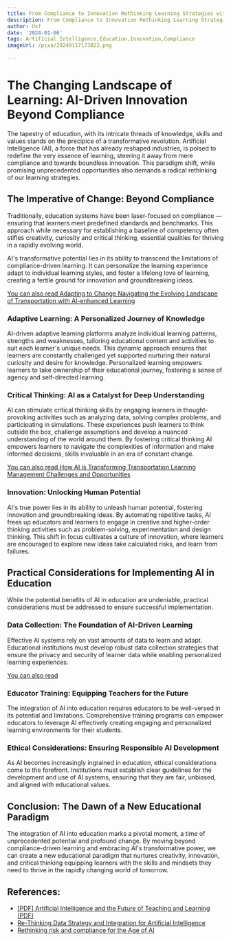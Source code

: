 ```yaml
---
title: From Compliance to Innovation Rethinking Learning Strategies with AI
description: From Compliance to Innovation Rethinking Learning Strategies with AI
author: Usf
date: '2024-01-06'
tags: Artificial Intelligence,Education,Innovation,Compliance
imageUrl: /pixa/20240117173822.png

---
```

# The Changing Landscape of Learning: AI-Driven Innovation Beyond  Compliance #

The tapestry  of education, with its intricate  threads of knowledge, skills and values stands on the precipice  of  a transformative  revolution.  Artificial Intelligence (AI), a force that has  already reshaped industries, is poised to redefine the very essence of learning, steering it away from mere compliance and towards boundless innovation. This paradigm shift, while promising unprecedented opportunities also demands a radical rethinking of our learning strategies.

## The Imperative of Change: Beyond Compliance ##

Traditionally, education systems have been laser-focused on compliance — ensuring that learners meet predefined standards  and benchmarks. This approach while necessary  for  establishing a baseline of competency often stifles creativity, curiosity and critical thinking, essential qualities for thriving in a rapidly evolving world.

AI's transformative potential lies in its ability to transcend the limitations of compliance-driven learning. It can personalize the learning experience adapt  to individual learning styles, and foster a  lifelong love of learning, creating a fertile ground for innovation and groundbreaking ideas.

[You can also read Adapting to Change Navigating the Evolving  Landscape of Transportation with AI-enhanced Learning](Adapting%20to%20Change%20Navigating%20the%20Evolving%20Landscape%20of%20Transportation%20with%20AI-enhanced%20Learning)


### Adaptive Learning:  A Personalized Journey of Knowledge ###

AI-driven adaptive learning platforms analyze individual learning patterns, strengths and weaknesses,  tailoring educational content and  activities to suit each learner's unique needs. This dynamic approach ensures that learners are constantly challenged yet supported nurturing their natural curiosity  and desire  for knowledge. Personalized learning empowers learners to take ownership of their educational journey, fostering a sense of agency and self-directed learning.

### Critical Thinking: AI  as a Catalyst for Deep Understanding ###

AI can stimulate critical thinking  skills  by  engaging learners in thought-provoking activities such as analyzing data, solving complex problems, and participating in simulations.  These experiences  push  learners to think outside  the box, challenge assumptions and develop a  nuanced understanding of the world  around them. By fostering critical thinking AI empowers learners to navigate the complexities of information and make  informed decisions, skills invaluable in an era of  constant change.

[You can also read How AI is  Transforming Transportation Learning Management Challenges  and Opportunities](How%20AI%20is%20Transforming%20Transportation%20Learning%20Management%20Challenges%20and%20Opportunities)


### Innovation: Unlocking Human Potential ###

AI's true power lies in its ability to unleash human potential, fostering innovation  and  groundbreaking  ideas. By automating repetitive tasks, AI frees up educators and learners to engage in  creative and higher-order thinking activities such as problem-solving, experimentation and design thinking. This  shift in focus cultivates a culture of  innovation, where learners are encouraged to explore  new ideas take calculated risks, and learn from failures.

## Practical Considerations for Implementing AI in Education ##

While the potential benefits of  AI in  education are undeniable, practical considerations must be addressed to ensure successful implementation.

### Data Collection: The Foundation of AI-Driven Learning ###

Effective AI  systems rely on vast amounts  of  data to learn and adapt. Educational institutions  must develop robust  data collection strategies that ensure the privacy and security  of learner data while enabling  personalized  learning experiences.

[You can also read  ]()


### Educator Training: Equipping Teachers for  the Future ###

The integration of AI into education requires educators to be well-versed in its potential and limitations. Comprehensive training programs can empower educators to leverage AI effectively creating engaging and personalized learning  environments for their  students.

### Ethical Considerations: Ensuring Responsible AI Development ###

As  AI becomes increasingly ingrained in education, ethical considerations come to  the forefront. Institutions must establish clear guidelines for the development and use of AI  systems, ensuring that they are fair, unbiased, and aligned with educational values.

## Conclusion: The  Dawn of a New Educational Paradigm ##

The integration of AI into  education marks a pivotal moment, a time of unprecedented  potential and profound change. By moving  beyond compliance-driven learning and embracing AI's transformative power, we can create a new educational paradigm that nurtures creativity, innovation, and critical  thinking equipping learners with the skills and mindsets they need to thrive in the rapidly  changing world of tomorrow.

## References:
- [[PDF] Artificial Intelligence and the Future of Teaching and Learning (PDF)](https://www2.ed.gov/documents/ai-report/ai-report.pdf)
- [Re-Thinking Data Strategy and Integration for Artificial Intelligence](https://www.mdpi.com/2076-3417/13/12/7082)
- [Rethinking risk and compliance for the Age of AI](https://www.weforum.org/agenda/2020/09/rethinking-risk-management-and-compliance-age-of-ai-artificial-intelligence/)
